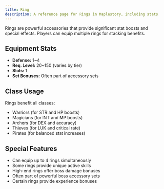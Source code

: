 ```yaml
---
title: Ring
description: A reference page for Rings in Maplestory, including stats, usage, and benefits.
---
```


Rings are powerful accessories that provide significant stat boosts and special effects. Players can equip multiple rings for stacking benefits.

## Equipment Stats

* **Defense:** 1~4
* **Req. Level:** 20~150 (varies by tier)
* **Slots:** 1
* **Set Bonuses:** Often part of accessory sets

## Class Usage

Rings benefit all classes:
* Warriors (for STR and HP boosts)
* Magicians (for INT and MP boosts)
* Archers (for DEX and accuracy)
* Thieves (for LUK and critical rate)
* Pirates (for balanced stat increases)

## Special Features

* Can equip up to 4 rings simultaneously
* Some rings provide unique active skills
* High-end rings offer boss damage bonuses
* Often part of powerful boss accessory sets
* Certain rings provide experience bonuses


<EquipmentLayout equipment="accessories" category="pendant"></EquipmentLayout>